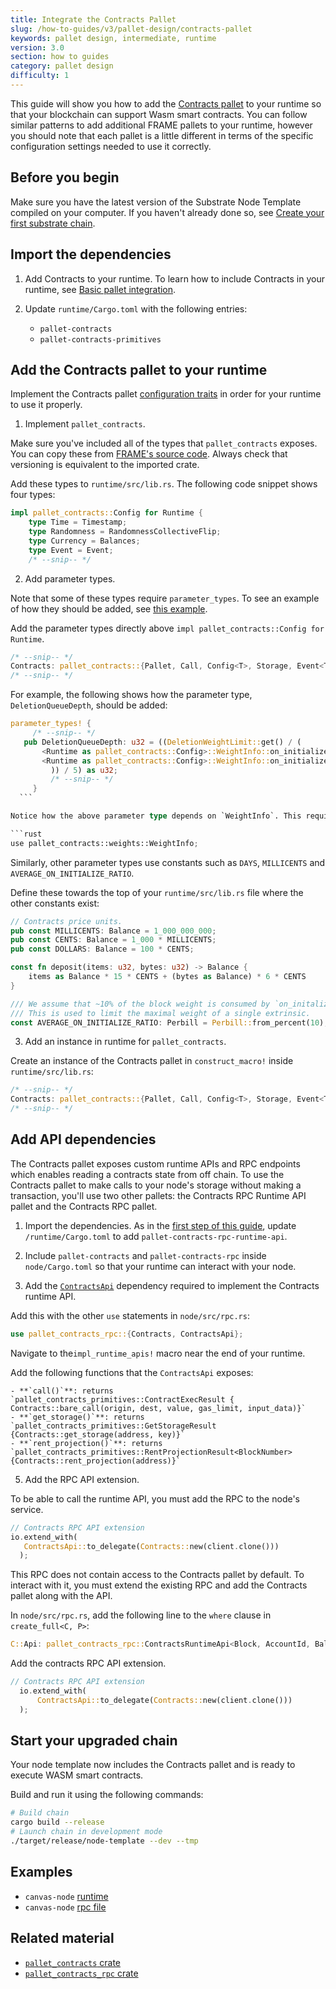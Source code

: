 ```yaml
---
title: Integrate the Contracts Pallet
slug: /how-to-guides/v3/pallet-design/contracts-pallet
keywords: pallet design, intermediate, runtime
version: 3.0
section: how to guides
category: pallet design
difficulty: 1
---
```


This guide will show you how to add the [Contracts pallet](/rustdocs/latest/pallet_contracts/index.html) to your runtime so that your blockchain can support Wasm smart contracts.
You can follow similar patterns to add additional FRAME pallets to your runtime, however you should note that each pallet is a little different in terms of the specific configuration settings needed to use it correctly.

## Before you begin

Make sure you have the latest version of the Substrate Node Template compiled on your computer.
If you haven't already done so, see [Create your first substrate chain](/tutorials/v3/create-your-first-substrate-chain/).

## Import the dependencies

1. Add Contracts to your runtime.
   To learn how to include Contracts in your runtime, see [Basic pallet integration](/how-to-guides/v3/basics/pallet-integration).

2. Update `runtime/Cargo.toml` with the following entries:

   - `pallet-contracts`
   - `pallet-contracts-primitives`

## Add the Contracts pallet to your runtime

Implement the Contracts pallet [configuration traits][contracts-config-rustdocs] in order for your runtime to use it properly.

1. Implement `pallet_contracts`.

Make sure you've included all of the types that `pallet_contracts` exposes.
You can copy these from [FRAME's source code][contracts-frame-gh]. Always check that versioning is equivalent to the imported crate.

Add these types to `runtime/src/lib.rs`.
The following code snippet shows four types:

```rust
impl pallet_contracts::Config for Runtime {
    type Time = Timestamp;
    type Randomness = RandomnessCollectiveFlip;
    type Currency = Balances;
    type Event = Event;
    /* --snip-- */
```

2. Add parameter types.

Note that some of these types require `parameter_types`. To see an example of how they should be added, see [this example][bin-runtime-contracts-frame].

Add the parameter types directly above `impl pallet_contracts::Config for Runtime`.

```rust
/* --snip-- */
Contracts: pallet_contracts::{Pallet, Call, Config<T>, Storage, Event<T>},
/* --snip-- */
```

For example, the following shows how the parameter type, `DeletionQueueDepth`, should be added:

````rust
parameter_types! {
     /* --snip-- */
   pub DeletionQueueDepth: u32 = ((DeletionWeightLimit::get() / (
       <Runtime as pallet_contracts::Config>::WeightInfo::on_initialize_per_queue_item(1) -
       <Runtime as pallet_contracts::Config>::WeightInfo::on_initialize_per_queue_item(0)
         )) / 5) as u32;
         /* --snip-- */
     }
  ```

Notice how the above parameter type depends on `WeightInfo`. This requires you to add the following to the top of `runtime/src/lib.rs`:

```rust
use pallet_contracts::weights::WeightInfo;
````

Similarly, other parameter types use constants such as `DAYS`, `MILLICENTS` and `AVERAGE_ON_INITIALIZE_RATIO`.

Define these towards the top of your `runtime/src/lib.rs` file where the other constants exist:

```rust
// Contracts price units.
pub const MILLICENTS: Balance = 1_000_000_000;
pub const CENTS: Balance = 1_000 * MILLICENTS;
pub const DOLLARS: Balance = 100 * CENTS;

const fn deposit(items: u32, bytes: u32) -> Balance {
    items as Balance * 15 * CENTS + (bytes as Balance) * 6 * CENTS
}

/// We assume that ~10% of the block weight is consumed by `on_initalize` handlers.
/// This is used to limit the maximal weight of a single extrinsic.
const AVERAGE_ON_INITIALIZE_RATIO: Perbill = Perbill::from_percent(10);
```

3. Add an instance in runtime for `pallet_contracts`.

Create an instance of the Contracts pallet in `construct_macro!` inside `runtime/src/lib.rs`:

```rust
/* --snip-- */
Contracts: pallet_contracts::{Pallet, Call, Config<T>, Storage, Event<T>},
/* --snip-- */
```

## Add API dependencies

The Contracts pallet exposes custom runtime APIs and RPC endpoints
which enables reading a contracts state from off chain. To use
the Contracts pallet to make calls to your node's storage without making a transaction, you'll use two other pallets: the Contracts RPC Runtime API pallet and the Contracts RPC pallet.

1. Import the dependencies.
   As in the [first step of this guide](#1-import-the-dependencies), update `/runtime/Cargo.toml` to add `pallet-contracts-rpc-runtime-api`.

2. Include `pallet-contracts` and `pallet-contracts-rpc` inside `node/Cargo.toml` so that your runtime can interact with your node.

3. Add the [`ContractsApi`][contracts-api-rustdocs] dependency required to implement the Contracts runtime API.

Add this with the other `use` statements in `node/src/rpc.rs`:

```rust
use pallet_contracts_rpc::{Contracts, ContractsApi};
```

Navigate to the`impl_runtime_apis!` macro near the end of your runtime.

Add the following functions that the `ContractsApi` exposes:

    - **`call()`**: returns `pallet_contracts_primitives::ContractExecResult { Contracts::bare_call(origin, dest, value, gas_limit, input_data)}`
    - **`get_storage()`**: returns `pallet_contracts_primitives::GetStorageResult {Contracts::get_storage(address, key)}`
    - **`rent_projection()`**: returns `pallet_contracts_primitives::RentProjectionResult<BlockNumber> {Contracts::rent_projection(address)}`

5. Add the RPC API extension.

To be able to call the runtime API, you must add the RPC to the node's service.

```rust
// Contracts RPC API extension
io.extend_with(
   ContractsApi::to_delegate(Contracts::new(client.clone()))
  );
```

This RPC does not contain access to the Contracts pallet by default.
To interact with it, you must extend the existing RPC and add the Contracts pallet along with the API.

In `node/src/rpc.rs`, add the following line to the `where` clause in `create_full<C, P>`:

```rust
C::Api: pallet_contracts_rpc::ContractsRuntimeApi<Block, AccountId, Balance, BlockNumber>,
```

Add the contracts RPC API extension.

```rust
// Contracts RPC API extension
  io.extend_with(
      ContractsApi::to_delegate(Contracts::new(client.clone()))
  );
```

## Start your upgraded chain

Your node template now includes the Contracts pallet and is ready to execute WASM smart contracts.

Build and run it using the following commands:

```bash
# Build chain
cargo build --release
# Launch chain in development mode
./target/release/node-template --dev --tmp
```

## Examples

- `canvas-node` [runtime](https://github.com/paritytech/canvas-node/blob/master/runtime/src/lib.rs#L361)
- `canvas-node` [rpc file](https://github.com/paritytech/canvas-node/blob/master/node/src/rpc.rs)

## Related material

- [`pallet_contracts` crate](/rustdocs/latest/pallet_contracts/index.html)
- [`pallet_contracts_rpc` crate](/rustdocs/latest/pallet_contracts_rpc/index.html)

[create-first-chain-tutorial]: /tutorials/v3/create-your-first-substrate-chain
[contracts-config-rustdocs]: /rustdocs/latest/pallet_contracts/trait.Config.html
[contracts-frame-gh]: https://github.com/paritytech/substrate/blob/master/frame/contracts/src/lib.rs#L144
[bin-runtime-contracts-frame]: https://github.com/paritytech/substrate/blob/632b32300eb9376767c2ae7b38e79b3f7f5329b1/bin/node/runtime/src/lib.rs#L887-L903
[contracts-api-rustdocs]: /rustdocs/latest/pallet_contracts_rpc_runtime_api/trait.ContractsApi.html
